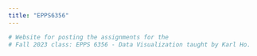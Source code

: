 ---
title: "EPPS6356"
---

```{r}
# Website for posting the assignments for the
# Fall 2023 class: EPPS 6356 - Data Visualization taught by Karl Ho.
```
